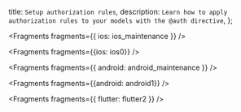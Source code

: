   title: `Setup authorization rules`,
  description: `Learn how to apply authorization rules to your models with the @auth directive`,
};


<Fragments fragments={{ ios: ios_maintenance }} />


<Fragments fragments={{ios: ios0}} />


<Fragments fragments={{ android: android_maintenance }} />


<Fragments fragments={{android: android1}} />


<Fragments fragments={{ flutter: flutter2 }} />